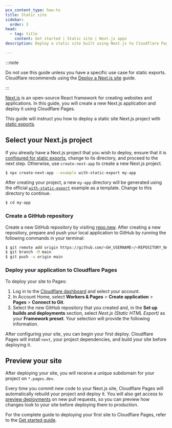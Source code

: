 ```yaml
---
pcx_content_type: how-to
title: Static site
sidebar:
  order: 3
head:
  - tag: title
    content: Get started | Static site | Next.js apps
description: Deploy a static site built using Next.js to Cloudflare Pages

---
```



:::note


Do not use this guide unless you have a specific use case for static exports. Cloudflare recommends using the [Deploy a Next.js site](/pages/framework-guides/nextjs/ssr/get-started/) guide.


:::

[Next.js](https://nextjs.org) is an open-source React framework for creating websites and applications. In this guide, you will create a new Next.js application and deploy it using Cloudflare Pages.

This guide will instruct you how to deploy a static site Next.js project with [static exports](https://nextjs.org/docs/app/building-your-application/deploying/static-exports).

<Render file="tutorials-before-you-start" />

## Select your Next.js project

If you already have a Next.js project that you wish to deploy, ensure that it is [configured for static exports](https://nextjs.org/docs/app/building-your-application/deploying/static-exports), change to its directory, and proceed to the next step. Otherwise, use `create-next-app` to create a new Next.js project.

```sh
$ npx create-next-app --example with-static-export my-app
```

After creating your project, a new `my-app` directory will be generated using the official [`with-static-export`](https://github.com/vercel/next.js/tree/canary/examples/with-static-export) example as a template. Change to this directory to continue.

```sh
$ cd my-app
```

### Create a GitHub repository

Create a new GitHub repository by visiting [repo.new](https://repo.new). After creating a new repository, prepare and push your local application to GitHub by running the following commands in your terminal:

```sh
$ git remote add origin https://github.com/<GH_USERNAME>/<REPOSITORY_NAME>.git
$ git branch -M main
$ git push -u origin main
```

### Deploy your application to Cloudflare Pages

To deploy your site to Pages:

1. Log in to the [Cloudflare dashboard](https://dash.cloudflare.com/) and select your account.
2. In Account Home, select **Workers & Pages** > **Create application** > **Pages** > **Connect to Git**.
3. Select the new GitHub repository that you created and, in the **Set up builds and deployments** section, select *Next.js (Static HTML Export)* as your **Framework preset**. Your selection will provide the following information.

<PagesBuildPreset framework="next-js-static" />

After configuring your site, you can begin your first deploy. Cloudflare Pages will install `next`, your project dependencies, and build your site before deploying it.

## Preview your site

After deploying your site, you will receive a unique subdomain for your project on `*.pages.dev`.

Every time you commit new code to your Next.js site, Cloudflare Pages will automatically rebuild your project and deploy it. You will also get access to [preview deployments](/pages/configuration/preview-deployments/) on new pull requests, so you can preview how changes look to your site before deploying them to production.

For the complete guide to deploying your first site to Cloudflare Pages, refer to the [Get started guide](/pages/get-started/).
